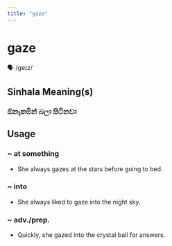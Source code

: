 ```yaml
---
title: "gaze"
---
```


# gaze

🗣️ /ɡeɪz/

## Sinhala Meaning(s)

### ඕනෑකමින් බලා සිටිනවා

## Usage

### ~ at something

- She always gazes at the stars before going to bed.


### ~ into

- She always liked to gaze into the night sky.


### ~ adv./prep.

- Quickly, she gazed into the crystal ball for answers.

